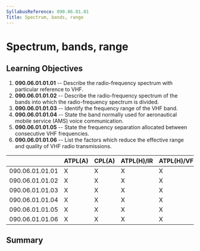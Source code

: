 ```yaml
---
SyllabusReference: 090.06.01.01
Title: Spectrum, bands, range
---
```


# Spectrum, bands, range

## Learning Objectives

1.  **090.06.01.01.01** -- Describe the radio-frequency spectrum with particular
    reference to VHF.
2.  **090.06.01.01.02** -- Describe the radio-frequency spectrum of the bands
    into which the radio-frequency spectrum is divided.
3.  **090.06.01.01.03** -- Identify the frequency range of the VHF band.
4.  **090.06.01.01.04** -- State the band normally used for aeronautical mobile
    service (AMS) voice communication.
5.  **090.06.01.01.05** -- State the frequency separation allocated between
    consecutive VHF frequencies.
6.  **090.06.01.01.06** -- List the factors which reduce the effective range and
    quality of VHF radio transmissions.

|                 | ATPL(A) | CPL(A) | ATPL(H)/IR | ATPL(H)/VFR | CPL(H) | IR  | CBIR(A) |
| --------------- | ------- | ------ | ---------- | ----------- | ------ | --- | ------- |
| 090.06.01.01.01 | X       | X      | X          | X           | X      | X   | X       |
| 090.06.01.01.02 | X       | X      | X          | X           | X      | X   | X       |
| 090.06.01.01.03 | X       | X      | X          | X           | X      | X   | X       |
| 090.06.01.01.04 | X       | X      | X          | X           | X      | X   | X       |
| 090.06.01.01.05 | X       | X      | X          | X           | X      | X   | X       |
| 090.06.01.01.06 | X       | X      | X          | X           | X      | X   | X       |

## Summary
